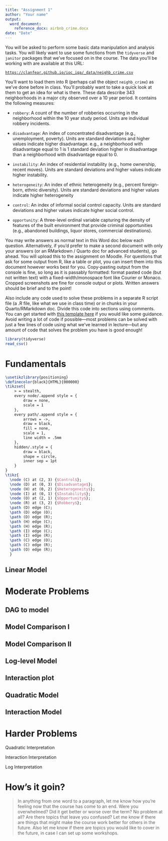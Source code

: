```yaml
---
title: "Assignment 1"
author: "Your name"
output: 
  word_document:
    reference_docx: airbnb_crime.docx
date: "Date"
---
```



You will be asked to perform some basic data manipulation and analysis tasks. You will likely want to use some functions from the `tidyverse` and `janitor` packages that we've focused on in the course. The data you'll be working with are available at this URL:

[`https://clanfear.github.io/ioc_iqa/_data/neighb_crime.csv`]()

You'll want to load them into R (perhaps call the object `neighb_crime`) as we've done before in class. You'll probably want to take a quick look at them to get an idea for what is there. These data describe 343 neighborhoods in a major city observed over a 10 year period. It contains the following measures:

-   `robbery`: A count of the number of robberies occurring in the neighborhood within the 10 year study period. Units are individual robbery incidents.

-   `disadvantage`: An index of concentrated disadvantage (e.g., unemployment, poverty). Units are standard deviations and higher values indicate higher disadvantage. e.g., a neighborhood with disadvantage equal to 1 is 1 standard deviation higher in disadvantage than a neighborhood with disadvantage equal to 0.

-   `instability`: An index of residential instability (e.g., home ownership, recent moves). Units are standard deviations and higher values indicate higher instability.

-   `heterogeneity`: An index of ethnic heterogeneity (e.g., percent foreign-born, ethnic diversity). Units are standard deviations and higher values indicate higher heterogeneity

-   `control`: An index of informal social control capacity. Units are standard deviations and higher values indicate higher social control.

-   `opportunity`: A three-level ordinal variable capturing the density of features of the built environment that provide criminal opportunities (e.g., abandoned buildings, liquor stores, commercial destinations).

You may write answers as normal text in this Word doc below each question. Alternatively, if you'd prefer to make a second document with only your answers (or an RMarkdown / Quarto doc for advanced students), go ahead. You will upload this to the assignment on Moodle. For questions that ask for some output from R, like a table or plot, you can insert them into this document however works best for you. Copy-pasting output from the console is fine, so long as it is passably formatted: format pasted code (but not written text) with a fixed-width/monospace font like Courier or Monaco. Cropped screenshots are fine for console output or plots. Written answers should be brief and to the point!

Also include any code used to solve these problems in a separate R script file (a .R file, like what we use in class time) or in chunks in your Quarto/RMarkdown doc. Divide this code into sections using comments. You can get started with [this template here](https://clanfear.github.io/ioc_iqa/\_assignments/assignment-2.R) if you would like some guidance. Avoid writing a lot of code if possible---most problems can be solved with just a few lines of code using what we've learned in lecture---but any amount of code that solves the problem you have is good enough!

```r
library(tidyverse)
read_csv()
```


# Fundamentals

```tikz
\usetikzlibrary{positioning}
\definecolor{black}{HTML}{000000}
\tikzset{
    > = stealth,
    every node/.append style = {
        draw = none,
        scale = 1
    },
    every path/.append style = {
        arrows = ->,
        draw = black,
        fill = none,
        scale = 1,
        line width = .5mm
    },
    hidden/.style = {
        draw = black,
        shape = circle,
        inner sep = 1pt
    }
}
\tikz{
  \node (C) at (2, 3) {$Control$};
  \node (D) at (0, 3) {$Disadvantage$};
  \node (H) at (0, 2) {$Heterogeneity$};
  \node (I) at (0, 1) {$Instability$};
  \node (O) at (2, 1) {$Opportunity$};
  \node (R) at (3, 2) {$Robbery$};
  \path (D) edge (C);
  \path (D) edge (O);
  \path (D) edge (R);
  \path (H) edge (C);
  \path (H) edge (R);
  \path (I) edge (C);
  \path (I) edge (R);
  \path (C) edge (O);
  \path (C) edge (R);
  \path (O) edge (R);
  }
```

## Linear Model

# Moderate Problems

## DAG to model

## Model Comparison I

## Model Comparison II

## Log-level Model

## Interaction plot



## Quadratic Model

## Interaction Model

# Harder Problems


Quadratic Interpretation

Interaction Interpretation

Log Interpretation

# How's it goin?

> In anything from one word to a paragraph, let me know how you're feeling now that the course has come to an end. Were you overwhelmed? Did it get better or worse over the term? No problem at all? Are there topics that leave you confused? Let me know if there are things that might make the course work better for others in the future. Also let me know if there are topics you would like to cover in the future, in case I can set up some workshops.